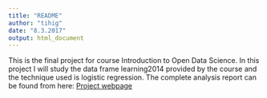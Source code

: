 ```yaml
---
title: "README"
author: "tihig"
date: "8.3.2017"
output: html_document
---
```


This is the final project for course Introduction to Open Data Science. In this project I will study the data frame learning2014 provided by the course and the technique used is logistic regression. The complete analysis report can be found from here: 
[Project webpage](https://tihig.github.io/IODS-final/)
